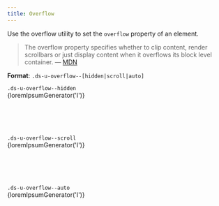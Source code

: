 ```yaml
---
title: Overflow
---
```



Use the overflow utility to set the `overflow` property of an element.

> The overflow property specifies whether to clip content, render scrollbars or just display content when it overflows its block level container. &mdash; [MDN](https://developer.mozilla.org/en-US/docs/Web/CSS/overflow)

**Format**: `.ds-u-overflow--[hidden|scroll|auto]`

<EmbeddedExample>
  <section>
    <article class="ds-u-margin-bottom--3">
      <code class="ds-u-margin-bottom--1">.ds-u-overflow--hidden</code>
      <div class="ds-u-overflow--hidden ds-u-border--1 ds-u-padding--2" style="height: 100px">
        <div class="ds-u-measure--narrow utility-example">{loremIpsumGenerator('l')}</div>
      </div>
    </article>
    <article class="ds-u-margin-bottom--3">
      <code class="ds-u-margin-bottom--1">.ds-u-overflow--scroll</code>
      <div class="ds-u-overflow--scroll ds-u-border--1 ds-u-padding--2" style="height: 100px">
        <div class="ds-u-measure--narrow utility-example">{loremIpsumGenerator('l')}</div>
      </div>
    </article>
    <article class="ds-u-margin-bottom--3">
      <code class="ds-u-margin-bottom--1">.ds-u-overflow--auto</code>
      <div class="ds-u-overflow--auto ds-u-border--1 ds-u-padding--2" style="height: 100px">
        <div class="ds-u-measure--narrow utility-example">{loremIpsumGenerator('l')}</div>
      </div>
    </article>
  </section>
</EmbeddedExample>
